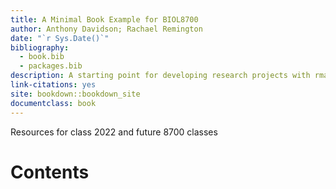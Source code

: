 ```yaml
---
title: A Minimal Book Example for BIOL8700
author: Anthony Davidson; Rachael Remington
date: "`r Sys.Date()`"
bibliography:
  - book.bib
  - packages.bib
description: A starting point for developing research projects with rmarkdown and other packages such as bookdown.
link-citations: yes
site: bookdown::bookdown_site
documentclass: book
---
```


Resources for class 2022 and future 8700 classes

# Contents 


